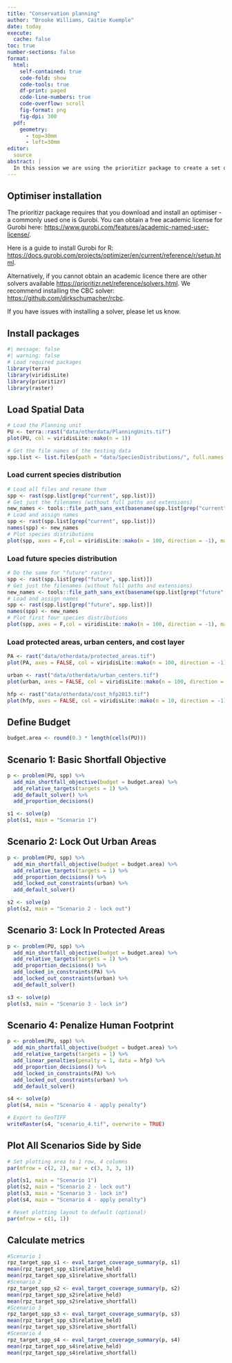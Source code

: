 ```yaml
---
title: "Conservation planning"
author: "Brooke Williams, Caitie Kuemple"
date: today
execute: 
  cache: false
toc: true
number-sections: false
format: 
  html:
    self-contained: true
    code-fold: show
    code-tools: true
    df-print: paged
    code-line-numbers: true
    code-overflow: scroll
    fig-format: png
    fig-dpi: 300
  pdf:
    geometry: 
      - top=30mm
      - left=30mm
editor:
  source
abstract: |
  In this session we are using the prioritizr package to create a set of conservation scenarios for protecting the future distribution of koalas in the SEQ region. 
---
```


## Optimiser installation

The prioritizr package requires that you download and install an optimiser - a commonly used one is Gurobi. You can obtain a free academic license for Gurobi here: [https://www.gurobi.com/features/academic-named-user-license/](https://www.gurobi.com/features/academic-named-user-license/). 

Here is a guide to install Gurobi for R: [https://docs.gurobi.com/projects/optimizer/en/current/reference/r/setup.html](https://docs.gurobi.com/projects/optimizer/en/current/reference/r/setup.html). 

Alternatively, if you cannot obtain an academic licence there are other solvers available [https://prioritizr.net/reference/solvers.html](https://prioritizr.net/reference/solvers.html). We recommend installing the CBC solver: [https://github.com/dirkschumacher/rcbc](https://github.com/dirkschumacher/rcbc). 

If you have issues with installing a solver, please let us know.

## Install packages

```r
#| message: false
#| warning: false
# Load required packages
library(terra)
library(viridisLite)
library(prioritizr)
library(raster)
```

## Load Spatial Data

```r
# Load the Planning unit
PU <- terra::rast("data/otherdata/PlanningUnits.tif")
plot(PU, col = viridisLite::mako(n = 1))
```

```r
# Get the file names of the testing data
spp.list <- list.files(path = "data/SpeciesDistributions/", full.names = TRUE, recursive = TRUE, pattern = ".tif$")
```

### Load current species distribution

```r
# Load all files and rename them
spp <- rast(spp.list[grep("current", spp.list)])
# Get just the filenames (without full paths and extensions)
new_names <- tools::file_path_sans_ext(basename(spp.list[grep("current", spp.list)]))
# Load and assign names
spp <- rast(spp.list[grep("current", spp.list)])
names(spp) <- new_names
# Plot species distributions
plot(spp, axes = F,col = viridisLite::mako(n = 100, direction = -1), main = c(names(spp)))
```

### Load future species distribution

```r
# Do the same for "future" rasters
spp <- rast(spp.list[grep("future", spp.list)])
# Get just the filenames (without full paths and extensions)
new_names <- tools::file_path_sans_ext(basename(spp.list[grep("future", spp.list)]))
# Load and assign names
spp <- rast(spp.list[grep("future", spp.list)])
names(spp) <- new_names
# Plot first four species distributions
plot(spp, axes = F,col = viridisLite::mako(n = 100, direction = -1), main = c(names(spp)))
```

### Load protected areas, urban centers, and cost layer

```r
PA <- rast("data/otherdata/protected_areas.tif")
plot(PA, axes = FALSE, col = viridisLite::mako(n = 100, direction = -1), main = "Protected Areas (I & II)")

urban <- rast("data/otherdata/urban_centers.tif")
plot(urban, axes = FALSE, col = viridisLite::mako(n = 100, direction = -1), main = "Urban Centers")

hfp <- rast("data/otherdata/cost_hfp2013.tif")
plot(hfp, axes = FALSE, col = viridisLite::mako(n = 10, direction = -1), main = "Global human footprint")
```

## Define Budget

```r
budget.area <- round(0.3 * length(cells(PU)))
```

## Scenario 1: Basic Shortfall Objective

```r
p <- problem(PU, spp) %>% 
  add_min_shortfall_objective(budget = budget.area) %>%
  add_relative_targets(targets = 1) %>% 
  add_default_solver() %>%
  add_proportion_decisions()

s1 <- solve(p)
plot(s1, main = "Scenario 1")
```

## Scenario 2: Lock Out Urban Areas

```r
p <- problem(PU, spp) %>% 
  add_min_shortfall_objective(budget = budget.area) %>%
  add_relative_targets(targets = 1) %>%
  add_proportion_decisions() %>%
  add_locked_out_constraints(urban) %>%
  add_default_solver()

s2 <- solve(p)
plot(s2, main = "Scenario 2 - lock out")
```

## Scenario 3: Lock In Protected Areas

```r
p <- problem(PU, spp) %>% 
  add_min_shortfall_objective(budget = budget.area) %>%
  add_relative_targets(targets = 1) %>%
  add_proportion_decisions() %>%
  add_locked_in_constraints(PA) %>%
  add_locked_out_constraints(urban) %>%
  add_default_solver()

s3 <- solve(p)
plot(s3, main = "Scenario 3 - lock in")
```

## Scenario 4: Penalize Human Footprint

```r
p <- problem(PU, spp) %>% 
  add_min_shortfall_objective(budget = budget.area) %>%
  add_relative_targets(targets = 1) %>%
  add_linear_penalties(penalty = 1, data = hfp) %>%
  add_proportion_decisions() %>%
  add_locked_in_constraints(PA) %>%
  add_locked_out_constraints(urban) %>%
  add_default_solver()

s4 <- solve(p)
plot(s4, main = "Scenario 4 - apply penalty")

# Export to GeoTIFF
writeRaster(s4, "scenario_4.tif", overwrite = TRUE)
```

## Plot All Scenarios Side by Side

```r
# Set plotting area to 1 row, 4 columns
par(mfrow = c(2, 2), mar = c(3, 3, 3, 1))

plot(s1, main = "Scenario 1")
plot(s2, main = "Scenario 2 - lock out")
plot(s3, main = "Scenario 3 - lock in")
plot(s4, main = "Scenario 4 - apply penalty")

# Reset plotting layout to default (optional)
par(mfrow = c(1, 1))
```

## Calculate metrics

```r
#Scenario 1
rpz_target_spp_s1 <- eval_target_coverage_summary(p, s1) 
mean(rpz_target_spp_s1$relative_held)
mean(rpz_target_spp_s1$relative_shortfall) 
#Scenario 2
rpz_target_spp_s2 <- eval_target_coverage_summary(p, s2) 
mean(rpz_target_spp_s2$relative_held)
mean(rpz_target_spp_s2$relative_shortfall) 
#Scenario 3
rpz_target_spp_s3 <- eval_target_coverage_summary(p, s3) 
mean(rpz_target_spp_s3$relative_held)
mean(rpz_target_spp_s3$relative_shortfall)
#Scenario 4
rpz_target_spp_s4 <- eval_target_coverage_summary(p, s4) 
mean(rpz_target_spp_s4$relative_held)
mean(rpz_target_spp_s4$relative_shortfall)  
```
